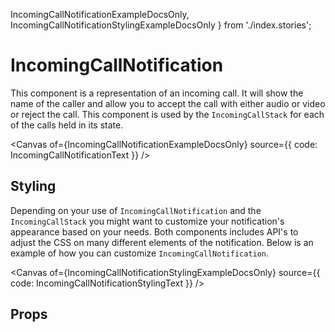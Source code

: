   IncomingCallNotificationExampleDocsOnly,
  IncomingCallNotificationStylingExampleDocsOnly
} from './index.stories';

<Meta of={IncomingCallNotificationStories} />

# IncomingCallNotification

This component is a representation of an incoming call. It will show the name of the caller and allow you to
accept the call with either audio or video or reject the call. This component is used by the `IncomingCallStack`
for each of the calls held in its state.

<Canvas of={IncomingCallNotificationExampleDocsOnly} source={{ code: IncomingCallNotificationText }} />
## Styling

Depending on your use of `IncomingCallNotification` and the `IncomingCallStack` you might want to customize
your notification's appearance based on your needs. Both components includes API's to adjust the CSS on many different
elements of the notification. Below is an example of how you can customize `IncomingCallNotification`.

<Canvas of={IncomingCallNotificationStylingExampleDocsOnly} source={{ code: IncomingCallNotificationStylingText }} />

## Props

<ArgTypes of={IncomingCallNotification}></ArgTypes>
